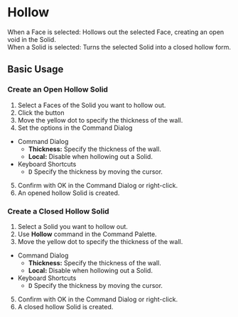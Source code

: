 
# Hollow

<Reference shortcut="" command="Hollow" button="Right of Command Bar"  buttonIcon="button-hollow"/>

When a Face is selected: Hollows out the selected Face, creating an open void in the Solid. <br />
When a Solid is selected: Turns the selected Solid into a closed hollow form.

## Basic Usage

### Create an Open Hollow Solid

1. Select a Faces of the Solid you want to hollow out.
2. Click the button <ButtonIcon type="button-hollow" />
3. Move the yellow dot to specify the thickness of the wall.
4. Set the options in the Command Dialog
  - <Kst>Command Dialog</Kst>
    - **Thickness:** Specify the thickness of the wall.
    - **Local:** Disable when hollowing out a Solid.
  - <Kst>Keyboard Shortcuts</Kst>
    - <kbd>D</kbd> Specify the thickness by moving the cursor.
5. Confirm with OK in the Command Dialog or right-click.
6. An opened hollow Solid is created.

<VideoPlayer fileName="hollow"/>

### Create a Closed Hollow Solid

1. Select a Solid you want to hollow out.
2. Use **Hollow** command in the Command Palette.
3. Move the yellow dot to specify the thickness of the wall.
  - <Kst>Command Dialog</Kst>
    - **Thickness:** Specify the thickness of the wall.
    - **Local:** Disable when hollowing out a Solid.
  - <Kst>Keyboard Shortcuts</Kst>
    - <kbd>D</kbd> Specify the thickness by moving the cursor.
5. Confirm with OK in the Command Dialog or right-click.
6. A closed hollow Solid is created.

<VideoPlayer fileName="hollow-solid"/>